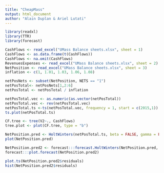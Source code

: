 ```yaml
---
title: "CheapMass"
output: html_document
author: "Alain Duplan & Ariel Lutati"
---
```



```r
library(readxl)
library(TTR)
library(forecast)

CashFlows <- read_excel("UMass Balance sheets.xlsx", sheet = 1)
CashFlows <- as.data.frame(t(CashFlows))
CashFlows <- na.omit(CashFlows)
RevenuesExpenses <- read_excel("UMass Balance sheets.xlsx", sheet = 2)
NetPosition <- read_excel("UMass Balance sheets.xlsx", sheet = 3)
inflation <- c(1, 1.01, 1.03, 1.06, 1.08)
```


```r
netPosNets <- subset(NetPosition, NETS == "1")
netPosTotal<- netPosNets[1,2:6]
netPosTotal <- netPosTotal / inflation
```


```r
netPosTotal.vec <- as.numeric(as.vector(netPosTotal))
netPosTotal.vec <- rev(netPosTotal.vec)
netPosTotal.ts <-ts(netPosTotal.vec, frequency = 1, start = c(2015,1))
ts.plot(netPosTotal.ts)

```
```r
CF.tree <- tree(V2~., CashFlows)
tree.plot <- plot(CF.tree, type = "b")
```

```r
NetPosition.pred <- HoltWinters(netPosTotal.ts, beta = FALSE, gamma = FALSE)
plot(NetPosition.pred)
```

```r
NetPosition.pred2 <- forecast:::forecast.HoltWinters(NetPosition.pred, h=1)
forecast:::plot.forecast(NetPosition.pred2)
```

```r
plot.ts(NetPosition.pred2$residuals)
hist(NetPosition.pred2$residuals)
```